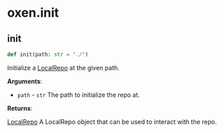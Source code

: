 <a id="oxen.init"></a>

# oxen.init

<a id="oxen.init.init"></a>

## init

```python
def init(path: str = "./")
```

Initialize a [LocalRepo](/python-api/local_repo) at the given path.

**Arguments**:

- `path` - `str`
  The path to initialize the repo at.

**Returns**:

  [LocalRepo](/python-api/local_repo)
  A LocalRepo object that can be used to interact with the repo.

